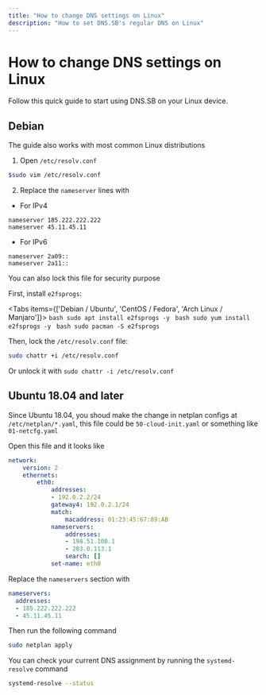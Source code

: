 ```yaml
---
title: "How to change DNS settings on Linux"
description: "How to set DNS.SB's regular DNS on Linux"
---
```



# How to change DNS settings on Linux

Follow this quick guide to start using DNS.SB on your Linux device.

## Debian

<Callout type="info" emoji="ℹ️">
The guide also works with most common Linux distributions
</Callout>

1. Open `/etc/resolv.conf`

```bash
$sudo vim /etc/resolv.conf
```

2. Replace the `nameserver` lines with

- For IPv4

```
nameserver 185.222.222.222
nameserver 45.11.45.11
```

- For IPv6

```
nameserver 2a09::
nameserver 2a11::
```

You can also lock this file for security purpose

First, install `e2fsprogs`:

<Tabs items={['Debian / Ubuntu', 'CentOS / Fedora', 'Arch Linux / Manjaro']}>
  <Tab>
    ```bash
    sudo apt install e2fsprogs -y
    ```
  </Tab>
  <Tab>
    ```bash
    sudo yum install e2fsprogs -y
    ```
  </Tab>
  <Tab>
    ```bash
    sudo pacman -S e2fsprogs
    ```
  </Tab>
</Tabs>

Then, lock the `/etc/resolv.conf` file:

```bash
sudo chattr +i /etc/resolv.conf
```

Or unlock it with `sudo chattr -i /etc/resolv.conf`

## Ubuntu 18.04 and later

Since Ubuntu 18.04, you shoud make the change in netplan configs at `/etc/netplan/*.yaml`, this file could be `50-cloud-init.yaml` or something like `01-netcfg.yaml`

Open this file and it looks like

```yaml
network:
    version: 2
    ethernets:
        eth0:
            addresses:
            - 192.0.2.2/24
            gateway4: 192.0.2.1/24
            match:
                macaddress: 01:23:45:67:89:AB
            nameservers:
                addresses:
                - 198.51.100.1
                - 203.0.113.1
                search: []
            set-name: eth0
```

Replace the `nameservers` section with

```yaml
nameservers:
  addresses:
  - 185.222.222.222
  - 45.11.45.11
```

Then run the following command

```bash
sudo netplan apply
```

You can check your current DNS assignment by running the `systemd-resolve` command

```bash
systemd-resolve --status
```
